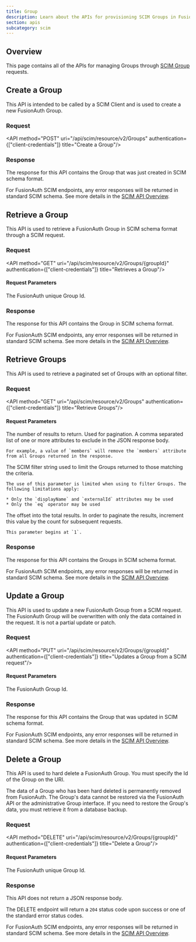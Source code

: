 ```yaml
---
title: Group
description: Learn about the APIs for provisioning SCIM Groups in FusionAuth using a SCIM Client.
section: apis
subcategory: scim
---
```


<EnterpriseEditionBlurb />

## Overview

This page contains all of the APIs for managing Groups through [SCIM Group](https://datatracker.ietf.org/doc/html/rfc7643#section-4.2) requests.

## Create a Group

This API is intended to be called by a SCIM Client and is used to create a new FusionAuth Group.

### Request

<API method="POST" uri="/api/scim/resource/v2/Groups" authentication={["client-credentials"]} title="Create a Group"/>

<ScimGroupRequestBody http_method="POST" />

### Response

The response for this API contains the Group that was just created in SCIM schema format.

<ScimResponseCodes never_missing />

For FusionAuth SCIM endpoints, any error responses will be returned in standard SCIM schema. See more details in the [SCIM API Overview](/docs/apis/scim/).

<ScimGroupResponseBody />

## Retrieve a Group

This API is used to retrieve a FusionAuth Group in SCIM schema format through a SCIM request.

### Request

<API method="GET" uri="/api/scim/resource/v2/Groups/{groupId}" authentication={["client-credentials"]} title="Retrieves a Group"/>

#### Request Parameters

<APIBlock>
  <APIField name="groupId" type="UUID" optional>
    The FusionAuth unique Group Id.
  </APIField>
</APIBlock>

### Response

The response for this API contains the Group in SCIM schema format.

<ScimResponseCodes />

For FusionAuth SCIM endpoints, any error responses will be returned in standard SCIM schema. See more details in the [SCIM API Overview](/docs/apis/scim/).

<ScimGroupResponseBody />

## Retrieve Groups

This API is used to retrieve a paginated set of Groups with an optional filter.

### Request

<API method="GET" uri="/api/scim/resource/v2/Groups" authentication={["client-credentials"]} title="Retrieve Groups"/>

#### Request Parameters

<APIBlock>
  <APIField name="count" type="Integer" optional>
    The number of results to return. Used for pagination.
  </APIField>
  <APIField name="excludedAttributes" type="String" optional since="1.39.0">
    A comma separated list of one or more attributes to exclude in the JSON response body.

    For example, a value of `members` will remove the `members` attribute from all Groups returned in the response.
  </APIField>
  <APIField name="filter" type="String" optional since="1.39.0">
    The SCIM filter string used to limit the Groups returned to those matching the criteria.

    The use of this parameter is limited when using to filter Groups. The following limitations apply:

    * Only the `displayName` and `externalId` attributes may be used
    * Only the `eq` operator may be used
  </APIField>
  <APIField name="startIndex" type="Integer" optional>
    The offset into the total results. In order to paginate the results, increment this value by the <InlineField>count</InlineField> for subsequent requests.

    This parameter begins at `1`.
  </APIField>
</APIBlock>

### Response

The response for this API contains the Groups in SCIM schema format.

<ScimResponseCodes />

For FusionAuth SCIM endpoints, any error responses will be returned in standard SCIM schema. See more details in the [SCIM API Overview](/docs/apis/scim/).

<ScimGroupListResponseBody />

## Update a Group

This API is used to update a new FusionAuth Group from a SCIM request. The FusionAuth Group will be overwritten with only the data contained in the request. It is not a partial update or patch.

### Request

<API method="PUT" uri="/api/scim/resource/v2/Groups/{groupId}" authentication={["client-credentials"]} title="Updates a Group from a SCIM request"/>

#### Request Parameters

<APIBlock>
  <APIField name="groupId" type="UUID" optional>
    The FusionAuth Group Id.
  </APIField>
</APIBlock>

<ScimGroupRequestBody http_method="PUT" />

### Response

The response for this API contains the Group that was updated in SCIM schema format.

<ScimResponseCodes />

For FusionAuth SCIM endpoints, any error responses will be returned in standard SCIM schema. See more details in the [SCIM API Overview](/docs/apis/scim/).

<ScimGroupResponseBody />

## Delete a Group

This API is used to hard delete a FusionAuth Group. You must specify the Id of the Group on the URI.

The data of a Group who has been hard deleted is permanently removed from FusionAuth. The Group's data cannot be restored via the FusionAuth API or the administrative Group interface. If you need to restore the Group's data, you must retrieve it from a database backup.

### Request

<API method="DELETE" uri="/api/scim/resource/v2/Groups/{groupId}" authentication={["client-credentials"]} title="Delete a Group"/>

#### Request Parameters

<APIBlock>
  <APIField name="groupId" type="UUID">
    The FusionAuth unique Group Id.
  </APIField>
</APIBlock>

### Response

This API does not return a JSON response body.

The DELETE endpoint will return a `204` status code upon success or one of the standard error status codes.

<ScimResponseCodes is_delete />

For FusionAuth SCIM endpoints, any error responses will be returned in standard SCIM schema. See more details in the [SCIM API Overview](/docs/apis/scim/).



